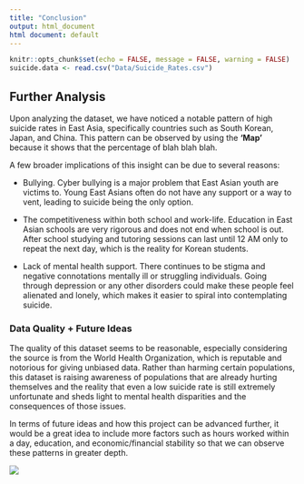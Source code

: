 ```yaml
---
title: "Conclusion"
output: html_document
html document: default
---
```


```r
knitr::opts_chunk$set(echo = FALSE, message = FALSE, warning = FALSE)
suicide.data <- read.csv("Data/Suicide_Rates.csv")
```

## Further Analysis

Upon analyzing the dataset, we have noticed a notable pattern of high suicide 
rates in East Asia, specifically countries such as South Korean, Japan, and 
China. This pattern can be observed by using the **'Map'** because it shows 
that the percentage of blah blah blah. 

A few broader implications of this insight can be due to several reasons: 

- Bullying. Cyber bullying is a major problem that East Asian youth are victims 
to. Young East Asians often do not have any support or a way to vent, leading 
to suicide being the only option. 

- The competitiveness within both school and work-life. Education in East Asian 
schools are very rigorous and does not end when school is out. After 
school studying and tutoring sessions can last until 12 AM only to repeat the 
next day, which is the reality for Korean students.

- Lack of mental health support. There continues to be stigma and negative 
connotations mentally ill or struggling individuals. Going through depression 
or any other disorders could make these people feel alienated and lonely, which 
makes it easier to spiral into contemplating suicide.

### Data Quality + Future Ideas

The quality of this dataset seems to be reasonable, especially considering the 
source is from the World Health Organization, which is reputable and notorious 
for giving unbiased data. Rather than harming certain populations, this dataset
is raising awareness of populations that are already hurting themselves and the
reality that even a low suicide rate is still extremely unfortunate and sheds 
light to mental health disparities and the consequences of those issues.

In terms of future ideas and how this project can be advanced further, it would 
be a great idea to include more factors such as hours worked within a day, education, and economic/financial stability so that we can observe these
patterns in greater depth.


![](hotline.png)